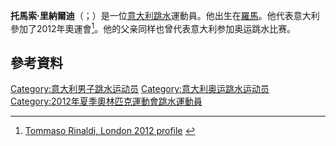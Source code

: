 {{Orphan|time=2015-07-16T03:41:41+00:00}}

'''托馬索·里納爾迪'''（{{lang-it|Tommaso Rinaldi}}；{{bd|1991年|1月18日}}）是一位[[意大利|意大利]][[跳水|跳水]]運動員。他出生在[[羅馬|羅馬]]。他代表意大利參加了2012年奧運會<ref>[http://www.london2012.com/athlete/cely-damien-1121559/ Tommaso Rinaldi, London 2012 profile] {{webarchive|url=https://web.archive.org/web/20120730224314/http://www.london2012.com/athlete/cely-damien-1121559/ |date=2012-07-30 }}</ref>。他的父亲同样也曾代表意大利参加奥运跳水比赛。

==參考資料==
{{Reflist}}
{{DEFAULTSORT:Rinaldi, Tommaso}}
[[Category:意大利男子跳水运动员|Category:意大利男子跳水运动员]]
[[Category:意大利奥运跳水运动员|Category:意大利奥运跳水运动员]]
[[Category:2012年夏季奧林匹克運動會跳水運動員|Category:2012年夏季奧林匹克運動會跳水運動員]]
{{italy-bio-stub}}